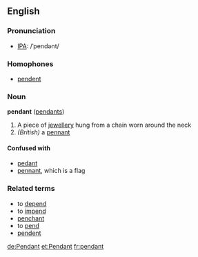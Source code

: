 ==English==
===Pronunciation===
*[[IPA]]: /ˈpendənt/
===Homophones===
*[[pendent]]
===Noun===
'''pendant''' ([[pendants]])
#A piece of [[jewellery]] hung from a chain worn around the neck
#''(British)'' a [[pennant]]
====Confused with====
*[[pedant]]
*[[pennant]], which is a flag
===Related terms===
*to [[depend]]
*to [[impend]]
*[[penchant]]
*to [[pend]]
*[[pendent]]

[[de:Pendant]]
[[et:Pendant]]
[[fr:pendant]]
